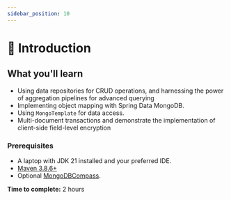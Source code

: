 ```yaml
---
sidebar_position: 10
---
```

# 📘 Introduction


## What you'll learn 
 - Using data repositories for CRUD operations, and harnessing the power of aggregation pipelines for advanced querying
 - Implementing object mapping with Spring Data MongoDB.
 - Using `MongoTemplate` for data access. 
 - Multi-document transactions and demonstrate the implementation of client-side field-level encryption  

### Prerequisites
 - A laptop with JDK 21 installed and your preferred IDE.  
 - [Maven 3.8.6+](https://maven.apache.org/download.cgi) 
 - Optional [MongoDBCompass](https://www.mongodb.com/try/download/compass?utm_campaign=devrel&utm_source=workshop&utm_term=devrel.springio.workshop.java).

**Time to complete:** 2 hours

